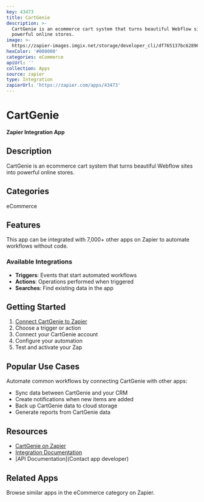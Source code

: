 ```yaml
---
key: 43473
title: CartGenie
description: >-
  CartGenie is an ecommerce cart system that turns beautiful Webflow sites into
  powerful online stores.
image: >-
  https://zapier-images.imgix.net/storage/developer_cli/df765137bc628966bd62556c05c8caa0.png?auto=format%2Ccompress&ixlib=python-3.0.0&q=50
hexColor: '#000000'
categories: eCommerce
apiUrl: ''
collection: Apps
source: zapier
type: Integration
zapierUrl: 'https://zapier.com/apps/43473'
---
```

# CartGenie

**Zapier Integration App**

## Description

CartGenie is an ecommerce cart system that turns beautiful Webflow sites into powerful online stores.

## Categories

eCommerce

## Features

This app can be integrated with 7,000+ other apps on Zapier to automate workflows without code.

### Available Integrations

- **Triggers**: Events that start automated workflows
- **Actions**: Operations performed when triggered
- **Searches**: Find existing data in the app

## Getting Started

1. [Connect CartGenie to Zapier](https://zapier.com/apps/43473)
2. Choose a trigger or action
3. Connect your CartGenie account
4. Configure your automation
5. Test and activate your Zap

## Popular Use Cases

Automate common workflows by connecting CartGenie with other apps:

- Sync data between CartGenie and your CRM
- Create notifications when new items are added
- Back up CartGenie data to cloud storage
- Generate reports from CartGenie data

## Resources

- [CartGenie on Zapier](https://zapier.com/apps/43473)
- [Integration Documentation](https://zapier.com/apps/43473/integrations)
- [API Documentation](Contact app developer)

## Related Apps

Browse similar apps in the eCommerce category on Zapier.
